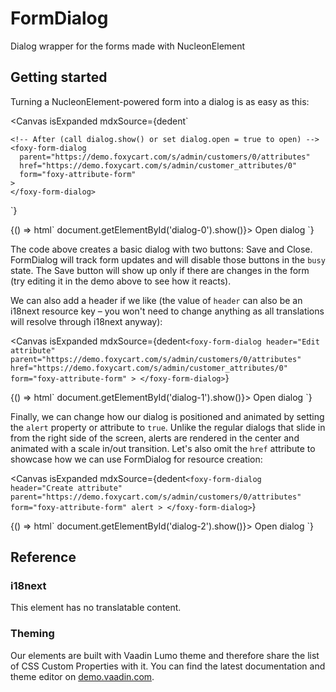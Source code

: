 
<Meta title="Other / FormDialog" />

# FormDialog

<Subtitle>Dialog wrapper for the forms made with NucleonElement</Subtitle>

## Getting started

Turning a NucleonElement-powered form into a dialog is as easy as this:

<Canvas
  isExpanded
  mdxSource={dedent`
    <!-- Before -->
    <foxy-attribute-form
      parent="https://demo.foxycart.com/s/admin/customers/0/attributes"
      href="https://demo.foxycart.com/s/admin/customer_attributes/0"
    >
    </foxy-attribite-form>
 
    <!-- After (call dialog.show() or set dialog.open = true to open) -->
    <foxy-form-dialog
      parent="https://demo.foxycart.com/s/admin/customers/0/attributes"
      href="https://demo.foxycart.com/s/admin/customer_attributes/0"
      form="foxy-attribute-form"
    >
    </foxy-form-dialog>
`}
>
  <Story name="Basic">
    {() => html`
      <foxy-form-dialog
        parent="https://demo.foxycart.com/s/admin/customers/0/attributes"
        href="https://demo.foxycart.com/s/admin/customer_attributes/0"
        form="foxy-attribute-form"
        id="dialog-0"
      >
      </foxy-form-dialog>
      <vaadin-button @click=${() => document.getElementById('dialog-0').show()}>
        Open dialog
      </vaadin-button>
    `}
  </Story>
</Canvas>

The code above creates a basic dialog with two buttons: Save and Close. FormDialog will track form updates and will disable those buttons in the `busy` state. The Save button will show up only if there are changes in the form (try editing it in the demo above to see how it reacts).

We can also add a header if we like (the value of `header` can also be an i18next resource key – you won't need to change anything as all translations will resolve through i18next anyway):

<Canvas
  isExpanded
  mdxSource={dedent`
    <foxy-form-dialog
      header="Edit attribute"
      parent="https://demo.foxycart.com/s/admin/customers/0/attributes"
      href="https://demo.foxycart.com/s/admin/customer_attributes/0"
      form="foxy-attribute-form"
    >
    </foxy-form-dialog>
`}
>
  <Story name="With header">
    {() => html`
      <foxy-form-dialog
        header="Edit attribute"
        parent="https://demo.foxycart.com/s/admin/customers/0/attributes"
        href="https://demo.foxycart.com/s/admin/customer_attributes/0"
        form="foxy-attribute-form"
        id="dialog-1"
      >
      </foxy-form-dialog>
      <vaadin-button @click=${() => document.getElementById('dialog-1').show()}>
        Open dialog
      </vaadin-button>
    `}
  </Story>
</Canvas>

Finally, we can change how our dialog is positioned and animated by setting the `alert` property or attribute to `true`. Unlike the regular dialogs that slide in from the right side of the screen, alerts are rendered in the center and animated with a scale in/out transition. Let's also omit the `href` attribute to showcase how we can use FormDialog for resource creation:

<Canvas
  isExpanded
  mdxSource={dedent`
    <foxy-form-dialog
      header="Create attribute"
      parent="https://demo.foxycart.com/s/admin/customers/0/attributes"
      form="foxy-attribute-form"
      alert
    >
    </foxy-form-dialog>
`}
>
  <Story name="Alert style">
    {() => html`
      <foxy-form-dialog
        header="Create attribute"
        parent="https://demo.foxycart.com/s/admin/customers/0/attributes"
        form="foxy-attribute-form"
        alert
        id="dialog-2"
      >
      </foxy-form-dialog>
      <vaadin-button @click=${() => document.getElementById('dialog-2').show()}>
        Open dialog
      </vaadin-button>
    `}
  </Story>
</Canvas>

## Reference

<ArgsTable of="foxy-form-dialog" />

### i18next

This element has no translatable content.

### Theming

Our elements are built with Vaadin Lumo theme and therefore share the list of CSS Custom Properties with it. You can find the latest documentation and theme editor on [demo.vaadin.com](https://demo.vaadin.com/lumo-editor/).
